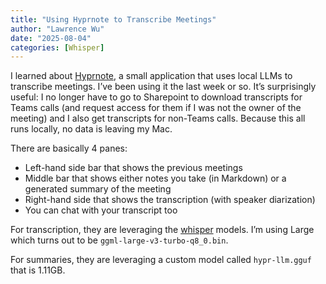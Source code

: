 ```yaml
---
title: "Using Hyprnote to Transcribe Meetings"
author: "Lawrence Wu"
date: "2025-08-04"
categories: [Whisper]
---
```


I learned about [Hyprnote](https://github.com/fastrepl/hyprnote), a small application that uses local LLMs to transcribe meetings. I've been using it the last week or so. It's surprisingly useful: I no longer have to go to Sharepoint to download transcripts for Teams calls (and request access for them if I was not the owner of the meeting) and I also get transcripts for non-Teams calls. Because this all runs locally, no data is leaving my Mac.

There are basically 4 panes:

- Left-hand side bar that shows the previous meetings
- Middle bar that shows either notes you take (in Markdown) or a generated summary of the meeting
- Right-hand side that shows the transcription (with speaker diarization)
- You can chat with your transcript too

For transcription, they are leveraging the [whisper](https://github.com/openai/whisper) models. I'm using Large which turns out to be `ggml-large-v3-turbo-q8_0.bin`.

For summaries, they are leveraging a custom model called `hypr-llm.gguf` that is 1.11GB.